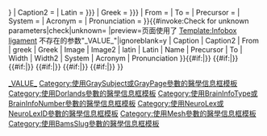 {{Infobox anatomy
| type = ligament
| Name = {{{Name}}}
| Image = {{{Image|}}}
| Width = {{{Width|}}}
| Caption = {{{Caption|}}}
| Image2 = {{{Image2|}}}
| Width2 = {{{Width2|{{{Width|}}}}}}
| Caption2 = {{{Caption2|}}}
| Latin = {{{Latin|{{{latin|}}}}}}
| Greek = {{{Greek|{{{greek|}}}}}}
| From = {{{From|}}}
| To = {{{To|}}}
| Precursor = {{{Precursor|}}}
| System = {{{System|}}}
| Acronym = {{{Acronym|}}}
| Pronunciation = {{{Pronunciation|}}}
}}{{main other|
{{#ifeq:{{{1|♦}}}|♦||[[Category:使用過時參數的醫學信息框模板|1{{PAGENAME}}]]
}}{{#invoke:Check for unknown parameters|check|unknown=[[Category:使用過時參數的醫學信息框模板|_VALUE_{{PAGENAME}}]]
|preview=页面使用了 [[Template:Infobox ligament]] 不存在的参数"_VALUE_"|ignoreblank=y
| Caption | Caption2 | From | greek | Greek | Image | Image2 | latin | Latin | Name | Precursor | To | Width | Width2 | System | Acronym | Pronunciation
}}{{#if:{{{GraySubject|}}}{{{GrayPage|}}}|[[Category:使用GraySubject或GrayPage參數的醫學信息框模板]]}}
{{#if:{{{Dorlands|}}}{{{DorlandsPre|}}}{{{DorlandsID|}}}{{{DorlandsSuf|}}}|[[Category:使用Dorlands參數的醫學信息框模板]]}}
{{#if:{{{BrainInfoType|}}}{{{BrainInfoNumber|}}}|[[Category:使用BrainInfoType或BrainInfoNumber參數的醫學信息框模板]]}}
{{#if:{{{NeuroLex|}}}{{{NeuroLexID|}}}|[[Category:使用NeuroLex或NeuroLexID參數的醫學信息框模板]]}}
{{#if:{{{MeshName|}}}{{{Meshname|}}}{{{MeSHname|}}}{{{MeshYear|}}}{{{MeshNumber|}}}|[[Category:使用Mesh參數的醫學信息框模板]]}}
{{#if:{{{BamsSlug|}}}|[[Category:使用BamsSlug參數的醫學信息框模板]]}}
}}<noinclude>
{{Documentation}}
</noinclude>